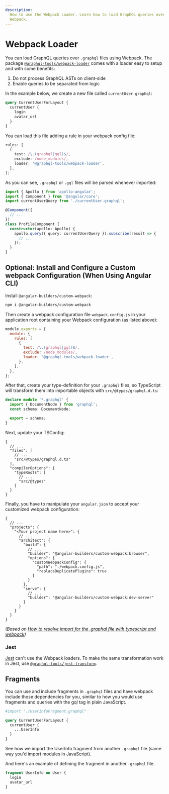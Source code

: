 ```yaml
---
description:
  How to use the Webpack Loader. Learn how to load GraphQL queries over `.graphql` files using
  Webpack.
---
```


# Webpack Loader

You can load GraphQL queries over `.graphql` files using Webpack. The package
[`@graphql-tools/webpack-loader`](https://www.npmjs.com/package/@graphql-tools/webpack-loader) comes
with a loader easy to setup and with some benefits:

1. Do not process GraphQL ASTs on client-side
1. Enable queries to be separated from logic

In the example below, we create a new file called `currentUser.graphql`:

```graphql filename="currentUser.graphql"
query CurrentUserForLayout {
  currentUser {
    login
    avatar_url
  }
}
```

You can load this file adding a rule in your webpack config file:

```ts
rules: [
  {
    test: /\.(graphql|gql)$/,
    exclude: /node_modules/,
    loader: '@graphql-tools/webpack-loader',
  },
];
```

As you can see, `.graphql` or `.gql` files will be parsed whenever imported:

```ts
import { Apollo } from 'apollo-angular';
import { Component } from '@angular/core';
import currentUserQuery from './currentUser.graphql';

@Component({
  // ...
})
class ProfileComponent {
  constructor(apollo: Apollo) {
    apollo.query({ query: currentUserQuery }).subscribe(result => {
      // ...
    });
  }
}
```

## Optional: Install and Configure a Custom webpack Configuration (When Using Angular CLI)

Install `@angular-builders/custom-webpack`:

```sh npm2yarn
npm i @angular-builders/custom-webpack
```

Then create a webpack configuration file `webpack.config.js` in your application root containing
your Webpack configuration (as listed above):

```js filename="webpack.config.js"
module.exports = {
  module: {
    rules: [
      {
        test: /\.(graphql|gql)$/,
        exclude: /node_modules/,
        loader: '@graphql-tools/webpack-loader',
      },
    ],
  },
};
```

After that, create your type-definition for your `.graphql` files, so TypeScript will transform them
into importable objects with `src/@types/graphql.d.ts`:

```ts filename="graphql.d.ts"
declare module '*.graphql' {
  import { DocumentNode } from 'graphql';
  const schema: DocumentNode;

  export = schema;
}
```

Next, update your TSConfig:

```jsonc filename="tsconfig.json"
{
  // ...
  "files": [
    // ...
    "src/@types/graphql.d.ts"
  ],
  "compilerOptions": {
    "typeRoots": [
      // ...
      "src/@types"
    ]
  }
}
```

Finally, you have to manipulate your `angular.json` to accept your customized webpack configuration:

```jsonc filename="angular.json"
{
  // ...
  "projects": {
    "<Your project name here>": {
      // ...
      "architect": {
        "build": {
          // ...
          "builder": "@angular-builders/custom-webpack:browser",
          "options": {
            "customWebpackConfig": {
              "path": "./webpack.config.js",
              "replaceDuplicatePlugins": true
            }
          }
        },
        "serve": {
          // ...
          "builder": "@angular-builders/custom-webpack:dev-server"
        }
      }
    }
  }
}
```

_(Based on
[How to resolve import for the .graphql file with typescript and webpack](https://dev.to/open-graphql/how-to-resolve-import-for-the-graphql-file-with-typescript-and-webpack-35lf))_

### Jest

[Jest](https://facebook.github.io/jest/) can't use the Webpack loaders. To make the same
transformation work in Jest, use
[`@graphql-tools/jest-transform`](https://npmjs.com/package/@graphql-tools/jest-transform).

## Fragments

You can use and include fragments in `.graphql` files and have webpack include those dependencies
for you, similar to how you would use fragments and queries with the gql tag in plain JavaScript.

```graphql
#import "./UserInfoFragment.graphql"

query CurrentUserForLayout {
  currentUser {
    ...UserInfo
  }
}
```

See how we import the UserInfo fragment from another `.graphql` file (same way you'd import modules
in JavaScript).

And here's an example of defining the fragment in another `.graphql` file.

```graphql
fragment UserInfo on User {
  login
  avatar_url
}
```
